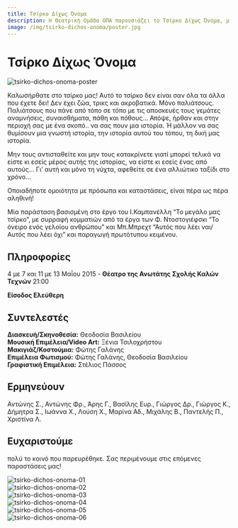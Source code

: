 ```yaml
---
title: Τσίρκο Δίχως Όνομα
description: Η Θεατρική Ομάδα ΟΠΑ παρουσιάζει το Τσίρκο Δίχως Όνομα, μια παράσταση βασισμένη στο έργο του Ιάκωβου Καμπανέλλη και εμπνευσμένη από Ντοστογιέφσκι και Μπρεχτ. Ένα αλλιώτικο ταξίδι στο χρόνο με παλιάτσους, μνήμες και ιστορίες.
image: /img/tsirko-dichos-onoma/poster.jpg
---
```



# Τσίρκο Δίχως Όνομα
![tsirko-dichos-onoma-poster](/img/tsirko-dichos-onoma/poster.jpg)

Καλωσήρθατε στο τσίρκο μας! Αυτό το τσίρκο δεν είναι σαν όλα τα άλλα που έχετε δει! Δεν έχει ζώα, τρικς και ακροβατικά. Μόνο παλιάτσους. Παλιάτσους που πάνε από τόπο σε τόπο με τις αποσκευές τους γεμάτες αναμνήσεις, συναισθήματα, πάθη και πόθους… Απόψε, ήρθαν και στην περιοχή σας με ένα σκοπό.. να σας πουν μια ιστορία. Ή μάλλον να σας θυμίσουν μια γνωστή ιστορία, την ιστορία αυτού του τόπου, τη δική μας ιστορία.

Μην τους αντισταθείτε και μην τους κατακρίνετε γιατί μπορεί τελικά να είστε κι εσείς μέρος αυτής της ιστορίας, να είστε κι εσείς ένας από αυτούς… Γι’ αυτή και μόνο τη νύχτα, αφεθείτε σε ένα αλλιώτικο ταξίδι στο χρόνο…

Οποιαδήποτε ομοιότητα με πρόσωπα και καταστάσεις, είναι πέρα ως πέρα αληθινή!

Mία παράσταση βασισμένη στο έργο του Ι.Καμπανέλλη “Το μεγάλο μας τσίρκο”, με συρραφή κομματιών από τα έργα των Φ. Ντοστογιέφσκι “Το όνειρο ενός γελοίου ανθρώπου” και Μπ.Μπρεχτ “Αυτός που λέει ναι/Αυτός που λέει όχι” και παραγωγή πρωτότυπου κειμένου.

## Πληροφορίες
4 με 7 και 11 με 13 Μαΐου 2015 - **Θέατρο της Ανωτάτης Σχολής Καλών Τεχνών** 21:00

**Είσοδος Ελεύθερη**

## Συντελεστές
**Διασκευή/Σκηνοθεσία:** Θεοδοσία Βασιλείου  
**Μουσική Επιμέλεια/Video Art:** Ξένια Τσιλοχρήστου  
**Μακιγιάζ/Κοστούμια:** Φώτης Γαλάνης  
**Επιμέλεια Φωτισμού:** Φώτης Γαλάνης, Θεοδοσία Βασιλείου  
**Γραφιστική Επιμέλεια:** Στέλιος Πάσσος

## Ερμηνεύουν
Αντώνης Σ., Αντώνης Φρ., Άρης Γ., Βασίλης Ευρ., Γιώργος Δρ., Γιώργος Κ., Δήμητρα Σ., Ιωάννα Χ., Λούση Χ., Μαρίνα Αδ., Μιχάλης Β., Παντελής Π., Χριστίνα Λ.

## Ευχαριστούμε 
πολύ το κοινό που παρευρέθηκε. Σας περιμένουμε στις επόμενες παραστάσεις μας!

<ResponsiveYouTube videoId="LPE4pWQFrmo"/>

![tsirko-dichos-onoma-01](/img/tsirko-dichos-onoma/01.jpg)  
![tsirko-dichos-onoma-02](/img/tsirko-dichos-onoma/02.jpg)  
![tsirko-dichos-onoma-03](/img/tsirko-dichos-onoma/03.jpg)  
![tsirko-dichos-onoma-04](/img/tsirko-dichos-onoma/04.jpg)  
![tsirko-dichos-onoma-05](/img/tsirko-dichos-onoma/05.jpg)  
![tsirko-dichos-onoma-06](/img/tsirko-dichos-onoma/06.jpg)
